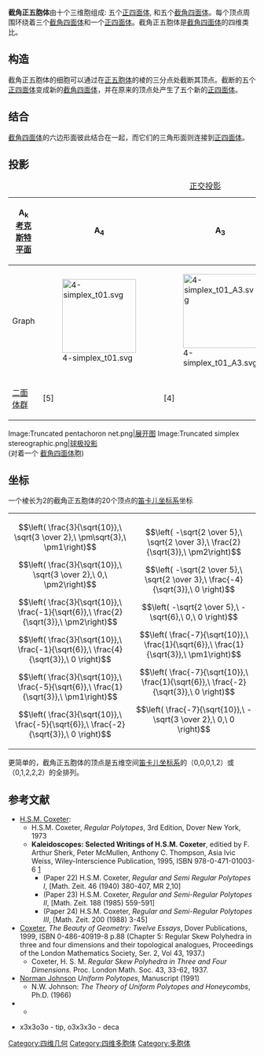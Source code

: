 {{Polytopebox
| name = 截角正五胞体
| imagename = Schlegel half-solid truncated pentachoron.png
| caption = [[施莱格尔投影|施莱格尔投影]]<BR>([[正四面体|正四面体]]胞在前)
| polytope = 截角正五胞体
| Type = [[均匀多胞体|均匀多胞体]]
| group_type = 
| Cell =10<br/>5 [[正四面体|(''3.3.3'')]] [[Image:Tetrahedron.png|20px]]<BR>5 [[截角四面体|(''3.6.6'')]] [[Image:Truncated_tetrahedron.png|20px]]
| Face =30<br/>20 {3}<BR>10 {6}
| Edge =40
| Vertice =20
| Vertice_type =[[Image:Truncated_5-cell_verf.png|80px]]<BR>Irr. tetrahedron
| Schläfli =t<sub>0,1</sub>{3,3,3}
| Symmetry_group = 
| dual = [[四角化正五胞體|四角化正五胞體]]
| Properties =[[Convex_polytope|convex]], [[isogonal_figure|isogonal]]
| Index_references = ''[[截半正五胞体|2]]'' 3 ''[[Cantellated_5-cell|4]]''
| Coxeter_group =A<sub>4</sub>, [3,3,3], order 120
| Coxeter_diagram = {{CDD|node_1|3|node_1|3|node|3|node}}
}}
'''截角正五胞体'''由十个三维胞组成: 五个[[正四面体|正四面体]], 和五个[[截角四面体|截角四面体]]。每个顶点周围环绕着三个[[截角四面体|截角四面体]]和一个[[正四面体|正四面体]]。截角正五胞体是[[截角四面体|截角四面体]]的四维类比。

==构造==

截角正五胞体的细胞可以通过在[[正五胞体|正五胞体]]的棱的三分点处截断其顶点。截断的五个[[正四面体|正四面体]]变成新的[[截角四面体|截角四面体]]，并在原来的顶点处产生了五个新的[[正四面体|正四面体]]。

==结合==

[[截角四面体|截角四面体]]的六边形面彼此结合在一起，而它们的三角形面则连接到[[正四面体|正四面体]]。

== 投影 ==
{| class=wikitable
|+ [[正交投影|正交投影]]
|- align=center
!A<sub>k</sub><BR>[[考克斯特平面|考克斯特平面]]
!A<sub>4</sub>
!A<sub>3</sub>
!A<sub>2</sub>
|- align=center
!Graph
|[[File:4-simplex_t01.svg|150px]]
|[[File:4-simplex_t01_A3.svg|150px]]
|[[File:4-simplex_t01_A2.svg|150px]]
|- align=center
![[二面体群|二面体群]]
|[5]
|[4]
|[3]
|}

<gallery>
Image:Truncated pentachoron net.png|[[展开图|展开图]]
Image:Truncated simplex stereographic.png|[[球极投影|球极投影]]<BR>(对着一个 [[截角四面体|截角四面体]]胞)
</gallery>

==坐标==

一个棱长为2的截角正五胞体的20个顶点的[[笛卡儿坐标系|笛卡儿坐标系]]坐标

{| 
|
:<math>\left( \frac{3}{\sqrt{10}},\  \sqrt{3 \over 2},\    \pm\sqrt{3},\         \pm1\right)</math>
:<math>\left( \frac{3}{\sqrt{10}},\  \sqrt{3 \over 2},\    0,\                   \pm2\right)</math>
:<math>\left( \frac{3}{\sqrt{10}},\  \frac{-1}{\sqrt{6}},\ \frac{2}{\sqrt{3}},\  \pm2\right)</math>
:<math>\left( \frac{3}{\sqrt{10}},\  \frac{-1}{\sqrt{6}},\ \frac{4}{\sqrt{3}},\  0   \right)</math>
:<math>\left( \frac{3}{\sqrt{10}},\  \frac{-5}{\sqrt{6}},\ \frac{1}{\sqrt{3}},\  \pm1\right)</math>
:<math>\left( \frac{3}{\sqrt{10}},\  \frac{-5}{\sqrt{6}},\ \frac{-2}{\sqrt{3}},\ 0   \right)</math>
|
:<math>\left( -\sqrt{2 \over 5},\    \sqrt{2 \over 3},\    \frac{2}{\sqrt{3}},\  \pm2\right)</math>
:<math>\left( -\sqrt{2 \over 5},\    \sqrt{2 \over 3},\    \frac{-4}{\sqrt{3}},\ 0   \right)</math>
:<math>\left( -\sqrt{2 \over 5},\    -\sqrt{6},\           0,\                   0   \right)</math>
:<math>\left( \frac{-7}{\sqrt{10}},\ \frac{1}{\sqrt{6}},\  \frac{1}{\sqrt{3}},\  \pm1\right)</math>
:<math>\left( \frac{-7}{\sqrt{10}},\ \frac{1}{\sqrt{6}},\  \frac{-2}{\sqrt{3}},\ 0   \right)</math>
:<math>\left( \frac{-7}{\sqrt{10}},\ -\sqrt{3 \over 2},\   0,\                   0   \right)</math>
|}

更简单的，截角正五胞体的顶点是五维空间[[笛卡儿坐标系|笛卡儿坐标系]]的（0,0,0,1,2）或（0,1,2,2,2）的全排列。

== 参考文献 ==
* [[Harold_Scott_MacDonald_Coxeter|H.S.M. Coxeter]]: 
** H.S.M. Coxeter, ''Regular Polytopes'', 3rd Edition, Dover New York, 1973 
** '''Kaleidoscopes: Selected Writings of H.S.M. Coxeter''', editied by F. Arthur Sherk, Peter McMullen, Anthony C. Thompson, Asia Ivic Weiss, Wiley-Interscience Publication, 1995, ISBN 978-0-471-01003-6 [http://www.wiley.com/WileyCDA/WileyTitle/productCd-0471010030.html] {{Wayback|url=http://www.wiley.com/WileyCDA/WileyTitle/productCd-0471010030.html |date=20160711140441 }}
*** (Paper 22) H.S.M. Coxeter, ''Regular and Semi Regular Polytopes I'', [Math. Zeit. 46 (1940) 380-407, MR 2,10]
*** (Paper 23) H.S.M. Coxeter, ''Regular and Semi-Regular Polytopes II'', [Math. Zeit. 188 (1985) 559-591]
*** (Paper 24) H.S.M. Coxeter, ''Regular and Semi-Regular Polytopes III'', [Math. Zeit. 200 (1988) 3-45]
*[[Coxeter|Coxeter]], ''The Beauty of Geometry: Twelve Essays'', Dover Publications, 1999, ISBN 0-486-40919-8 p.88 (Chapter 5: Regular Skew Polyhedra in three and four dimensions and their topological analogues, Proceedings of the London Mathematics Society, Ser. 2, Vol 43, 1937.) 
**Coxeter, H. S. M. ''Regular Skew Polyhedra in Three and Four Dimensions.'' Proc. London Math. Soc. 43, 33-62, 1937.
* [[Norman_Johnson_(mathematician)|Norman Johnson]] ''Uniform Polytopes'', Manuscript (1991)
** N.W. Johnson: ''The Theory of Uniform Polytopes and Honeycombs'', Ph.D. (1966)
*{{GlossaryForHyperspace | anchor=Pentachoron | title=Pentachoron}}
** {{PolyCell | urlname = section1.html| title = 1. Convex uniform polychora based on the pentachoron - Model 3}}
* {{KlitzingPolytopes|polychora.htm|4D|uniform polytopes (polychora)}} x3x3o3o - tip, o3x3x3o - deca

[[Category:四维几何|Category:四维几何]]
[[Category:四维多胞体|Category:四维多胞体]]
[[Category:多胞体|Category:多胞体]]